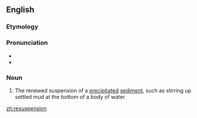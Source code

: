 ==English==


===Etymology===

{{prefix|re|suspension|lang=en}}

===Pronunciation===

*{{IPA|ɹisʌˈspɛnʃən|lang=en}}
*{{rhymes|ɛnʃən|lang=en}}

===Noun===
{{en-noun}}

# {{context|ecology|lang=en}} The renewed suspension of a [[precipitate]]d [[sediment]], such as stirring up settled mud at the bottom of a body of water.

[[zh:resuspension]]